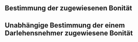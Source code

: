 ## Bestimmung der zugewiesenen Bonität

## Unabhängige Bestimmung der einem Darlehensnehmer zugewiesene Bonität
